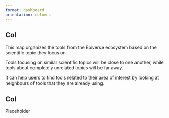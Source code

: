 ```yaml
---
format: dashboard
orientation: columns
---
```


## Col {width=20%}

::: {.card title="How to read this map?"}

This map organizes the tools from the Epiverse ecosystem based on the scientific topic they focus on.

Tools focusing on similar scientific topics will be close to one another, while tools about completely unrelated topics will be far away.

It can help users to find tools related to their area of interest by looking at neighbours of tools that they are already using.

:::


## Col

Placeholder